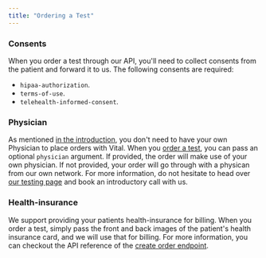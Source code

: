 ```yaml
---
title: "Ordering a Test"
---
```


### Consents

When you order a test through our API, you'll need to collect consents from the patient and forward it to us. The following consents are required:

* `hipaa-authorization`.
* `terms-of-use`.
* `telehealth-informed-consent`.

### Physician

As mentioned [in the introduction](/lab/overview/introduction#features), you don't need to have your own Physician to place orders with Vital. When you [order a test](/lab/overview/quickstart#3-placing-an-order), you can pass an optional `physician` argument. If provided, the order will make use of your own physician. If not provided, your order will go through with a physican from our own network. For more information, do not hesitate to head over [our testing page](https://tryvital.io/testing) and book an introductory call with us.

### Health-insurance

We support providing your patients health-insurance for billing. When you order a test, simply pass the front and back images of the patient's health insurance card, and we will use that for billing. For more information, you can checkout the API reference of the [create order endpoint](/api-reference/lab-testing/create-order).
